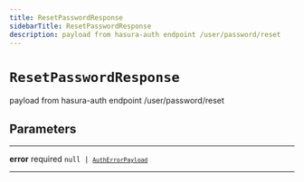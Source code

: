 ```yaml
---
title: ResetPasswordResponse
sidebarTitle: ResetPasswordResponse
description: payload from hasura-auth endpoint /user/password/reset
---
```


# `ResetPasswordResponse`

payload from hasura-auth endpoint /user/password/reset

## Parameters

---

**<span className="parameter-name">error</span>** <span className="optional-status">required</span> <code>null &#124; [`AuthErrorPayload`](/reference/docgen/javascript/auth/types/auth-error-payload)</code>

---
